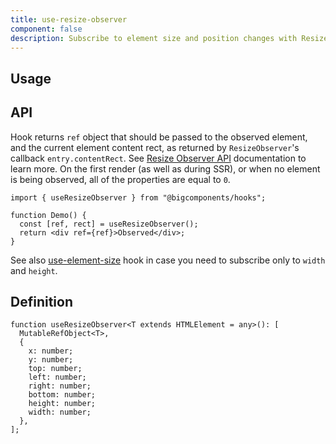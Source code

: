 ```yaml
---
title: use-resize-observer
component: false
description: Subscribe to element size and position changes with ResizeObserver
---
```


## Usage

<ComponentPreview name="use-resize-observer-demo" />

## API

Hook returns `ref` object that should be passed to the observed element, and the current element content rect, as returned by `ResizeObserver`'s callback `entry.contentRect`. See [Resize Observer API](https://developer.mozilla.org/en-US/docs/Web/API/ResizeObserver) documentation to learn more. On the first render (as well as during SSR), or when no element is being observed, all of the properties are equal to `0`.

```tsx
import { useResizeObserver } from "@bigcomponents/hooks";

function Demo() {
  const [ref, rect] = useResizeObserver();
  return <div ref={ref}>Observed</div>;
}
```

See also [use-element-size](/docs/hooks/use-element-size) hook in case you need to subscribe only to `width` and `height`.

## Definition

```tsx
function useResizeObserver<T extends HTMLElement = any>(): [
  MutableRefObject<T>,
  {
    x: number;
    y: number;
    top: number;
    left: number;
    right: number;
    bottom: number;
    height: number;
    width: number;
  },
];
```
